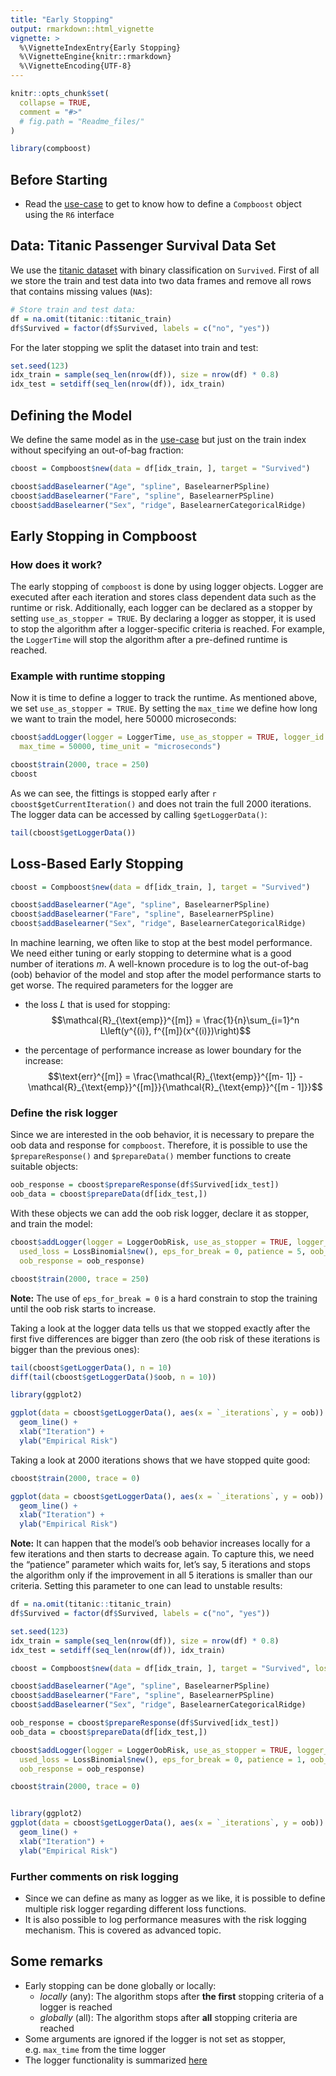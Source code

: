 ```yaml
---
title: "Early Stopping"
output: rmarkdown::html_vignette
vignette: >
  %\VignetteIndexEntry{Early Stopping}
  %\VignetteEngine{knitr::rmarkdown}
  %\VignetteEncoding{UTF-8}
---
```


```r
knitr::opts_chunk$set(
  collapse = TRUE,
  comment = "#>"
  # fig.path = "Readme_files/"
)

library(compboost)
```

## Before Starting

- Read the [use-case](https://danielschalk.com/compboost/articles/getting_started/use_case.html) to get to know how to define a `Compboost` object using the `R6` interface

## Data: Titanic Passenger Survival Data Set

We use the [titanic dataset](https://www.kaggle.com/c/titanic/data) with binary
classification on `Survived`. First of all we store the train and test data
into two data frames and remove all rows that contains missing values (`NA`s):

```r
# Store train and test data:
df = na.omit(titanic::titanic_train)
df$Survived = factor(df$Survived, labels = c("no", "yes"))
```

For the later stopping we split the dataset into train and test:

```r
set.seed(123)
idx_train = sample(seq_len(nrow(df)), size = nrow(df) * 0.8)
idx_test = setdiff(seq_len(nrow(df)), idx_train)
```

## Defining the Model

We define the same model as in the [use-case](https://danielschalk.com/compboost/articles/getting_started/use_case.html) but just on the train index without specifying an out-of-bag fraction:
```r
cboost = Compboost$new(data = df[idx_train, ], target = "Survived")

cboost$addBaselearner("Age", "spline", BaselearnerPSpline)
cboost$addBaselearner("Fare", "spline", BaselearnerPSpline)
cboost$addBaselearner("Sex", "ridge", BaselearnerCategoricalRidge)
```


## Early Stopping in Compboost

### How does it work?

The early stopping of `compboost` is done by using logger objects. Logger are executed after each iteration and stores class dependent data such as the runtime or risk. Additionally, each logger can be declared as a stopper by setting `use_as_stopper = TRUE`. By declaring a logger as stopper, it is used to stop the algorithm after a logger-specific criteria is reached. For example, the `LoggerTime` will stop the algorithm after a pre-defined runtime is reached.

### Example with runtime stopping

Now it is time to define a logger to track the runtime. As mentioned above, we set `use_as_stopper = TRUE`. By setting the `max_time` we define how long we want to train the model, here 50000 microseconds:

```r
cboost$addLogger(logger = LoggerTime, use_as_stopper = TRUE, logger_id = "time",
  max_time = 50000, time_unit = "microseconds")

cboost$train(2000, trace = 250)
cboost
```

As we can see, the fittings is stopped early after `r cboost$getCurrentIteration()` and does not train the full 2000 iterations. The logger data can be accessed by calling `$getLoggerData()`:
```r
tail(cboost$getLoggerData())
```


## Loss-Based Early Stopping

```r
cboost = Compboost$new(data = df[idx_train, ], target = "Survived")

cboost$addBaselearner("Age", "spline", BaselearnerPSpline)
cboost$addBaselearner("Fare", "spline", BaselearnerPSpline)
cboost$addBaselearner("Sex", "ridge", BaselearnerCategoricalRidge)
```

In machine learning, we often like to stop at the best model performance. We need either tuning or early stopping to determine what is a good number of iterations $m$. A well-known procedure is to log the out-of-bag (oob) behavior of the model and stop after the model performance starts to get worse. The required parameters for the logger are

- the loss $L$ that is used for stopping: $$\mathcal{R}_{\text{emp}}^{[m]} = \frac{1}{n}\sum_{i=1}^n L\left(y^{(i)}, f^{[m]}(x^{(i)})\right)$$

- the percentage of performance increase as lower boundary for the increase: $$\text{err}^{[m]} = \frac{\mathcal{R}_{\text{emp}}^{[m- 1]} - \mathcal{R}_{\text{emp}}^{[m]}}{\mathcal{R}_{\text{emp}}^{[m - 1]}}$$

### Define the risk logger

Since we are interested in the oob behavior, it is necessary to prepare the oob data and response for `compboost`. Therefore, it is possible to use the `$prepareResponse()` and `$prepareData()` member functions to create suitable objects:

```r
oob_response = cboost$prepareResponse(df$Survived[idx_test])
oob_data = cboost$prepareData(df[idx_test,])
```

With these objects we can add the oob risk logger, declare it as stopper, and train the model:
```r
cboost$addLogger(logger = LoggerOobRisk, use_as_stopper = TRUE, logger_id = "oob",
  used_loss = LossBinomial$new(), eps_for_break = 0, patience = 5, oob_data = oob_data,
  oob_response = oob_response)

cboost$train(2000, trace = 250)
```

**Note:** The use of `eps_for_break = 0` is a hard constrain to stop the training until the oob risk starts to increase.

Taking a look at the logger data tells us that we stopped exactly after the first five differences are bigger than zero (the oob risk of these iterations is bigger than the previous ones):
```r
tail(cboost$getLoggerData(), n = 10)
diff(tail(cboost$getLoggerData()$oob, n = 10))
```

```r
library(ggplot2)

ggplot(data = cboost$getLoggerData(), aes(x = `_iterations`, y = oob)) +
  geom_line() +
  xlab("Iteration") +
  ylab("Empirical Risk")
```

Taking a look at 2000 iterations shows that we have stopped quite good:
```r
cboost$train(2000, trace = 0)

ggplot(data = cboost$getLoggerData(), aes(x = `_iterations`, y = oob)) +
  geom_line() +
  xlab("Iteration") +
  ylab("Empirical Risk")
```

**Note:** It can happen that the model's oob behavior increases locally for a few iterations and then starts to decrease again. To capture this, we need the "patience" parameter which waits for, let's say, 5 iterations and stops the algorithm only if the improvement in all 5 iterations is smaller than our criteria. Setting this parameter to one can lead to unstable results:
```r
df = na.omit(titanic::titanic_train)
df$Survived = factor(df$Survived, labels = c("no", "yes"))

set.seed(123)
idx_train = sample(seq_len(nrow(df)), size = nrow(df) * 0.8)
idx_test = setdiff(seq_len(nrow(df)), idx_train)

cboost = Compboost$new(data = df[idx_train, ], target = "Survived", loss = LossBinomial$new())

cboost$addBaselearner("Age", "spline", BaselearnerPSpline)
cboost$addBaselearner("Fare", "spline", BaselearnerPSpline)
cboost$addBaselearner("Sex", "ridge", BaselearnerCategoricalRidge)

oob_response = cboost$prepareResponse(df$Survived[idx_test])
oob_data = cboost$prepareData(df[idx_test,])

cboost$addLogger(logger = LoggerOobRisk, use_as_stopper = TRUE, logger_id = "oob",
  used_loss = LossBinomial$new(), eps_for_break = 0, patience = 1, oob_data = oob_data,
  oob_response = oob_response)

cboost$train(2000, trace = 0)


library(ggplot2)
ggplot(data = cboost$getLoggerData(), aes(x = `_iterations`, y = oob)) +
  geom_line() +
  xlab("Iteration") +
  ylab("Empirical Risk")
```

### Further comments on risk logging

- Since we can define as many as logger as we like, it is possible to define multiple risk logger regarding different loss functions.
- It is also possible to log performance measures with the risk logging mechanism. This is covered as advanced topic.

## Some remarks

- Early stopping can be done globally or locally:
    - *locally* (any): The algorithm stops after **the first** stopping criteria of a logger is reached
    - *globally* (all): The algorithm stops after **all** stopping criteria are reached
- Some arguments are ignored if the logger is not set as stopper, e.g. `max_time` from the time logger
- The logger functionality is summarized [here](https://danielschalk.com/compboost/articles/functionality/logger.html)
